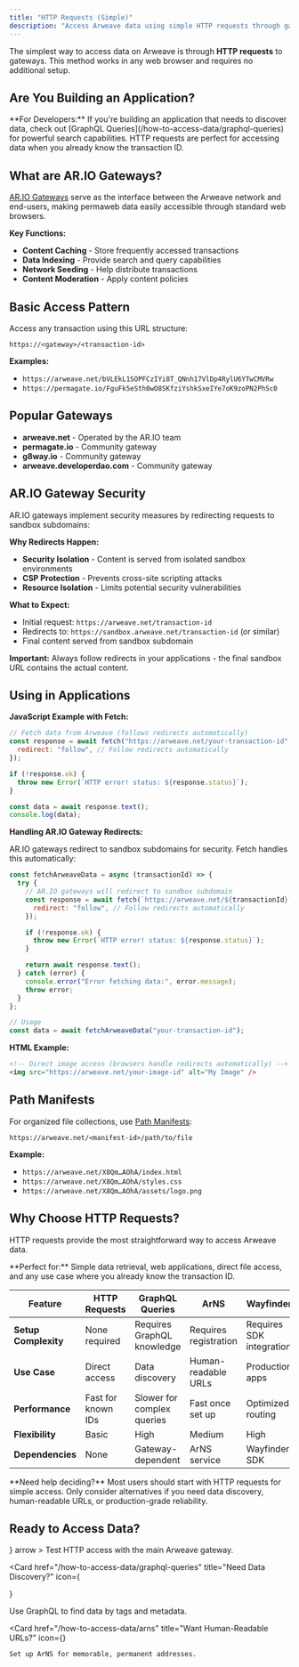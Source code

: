 ```yaml
---
title: "HTTP Requests (Simple)"
description: "Access Arweave data using simple HTTP requests through gateways - no setup required"
---
```


The simplest way to access data on Arweave is through **HTTP requests** to gateways. This method works in any web browser and requires no additional setup.

## Are You Building an Application?

<Callout type="info">
  **For Developers:** If you're building an application that needs to discover
  data, check out [GraphQL Queries](/how-to-access-data/graphql-queries) for
  powerful search capabilities. HTTP requests are perfect for accessing data
  when you already know the transaction ID.
</Callout>

## What are AR.IO Gateways?

[AR.IO Gateways](https://cookbook.bobinstein.com/fundamentals/accessing-arweave-data/gateways.html) serve as the interface between the Arweave network and end-users, making permaweb data easily accessible through standard web browsers.

**Key Functions:**

- **Content Caching** - Store frequently accessed transactions
- **Data Indexing** - Provide search and query capabilities
- **Network Seeding** - Help distribute transactions
- **Content Moderation** - Apply content policies

## Basic Access Pattern

Access any transaction using this URL structure:

```
https://<gateway>/<transaction-id>
```

**Examples:**

- `https://arweave.net/bVLEkL1SOPFCzIYi8T_QNnh17VlDp4RylU6YTwCMVRw`
- `https://permagate.io/FguFk5eSth0wO8SKfziYshkSxeIYe7oK9zoPN2PhSc0`

## Popular Gateways

- **arweave.net** - Operated by the AR.IO team
- **permagate.io** - Community gateway
- **g8way.io** - Community gateway
- **arweave.developerdao.com** - Community gateway

## AR.IO Gateway Security

AR.IO gateways implement security measures by redirecting requests to sandbox subdomains:

**Why Redirects Happen:**

- **Security Isolation** - Content is served from isolated sandbox environments
- **CSP Protection** - Prevents cross-site scripting attacks
- **Resource Isolation** - Limits potential security vulnerabilities

**What to Expect:**

- Initial request: `https://arweave.net/transaction-id`
- Redirects to: `https://sandbox.arweave.net/transaction-id` (or similar)
- Final content served from sandbox subdomain

**Important:** Always follow redirects in your applications - the final sandbox URL contains the actual content.

## Using in Applications

**JavaScript Example with Fetch:**

```js
// Fetch data from Arweave (follows redirects automatically)
const response = await fetch("https://arweave.net/your-transaction-id", {
  redirect: "follow", // Follow redirects automatically
});

if (!response.ok) {
  throw new Error(`HTTP error! status: ${response.status}`);
}

const data = await response.text();
console.log(data);
```

**Handling AR.IO Gateway Redirects:**

AR.IO gateways redirect to sandbox subdomains for security. Fetch handles this automatically:

```js
const fetchArweaveData = async (transactionId) => {
  try {
    // AR.IO gateways will redirect to sandbox subdomain
    const response = await fetch(`https://arweave.net/${transactionId}`, {
      redirect: "follow", // Follow redirects automatically
    });

    if (!response.ok) {
      throw new Error(`HTTP error! status: ${response.status}`);
    }

    return await response.text();
  } catch (error) {
    console.error("Error fetching data:", error.message);
    throw error;
  }
};

// Usage
const data = await fetchArweaveData("your-transaction-id");
```

**HTML Example:**

```html
<!-- Direct image access (browsers handle redirects automatically) -->
<img src="https://arweave.net/your-image-id" alt="My Image" />
```

## Path Manifests

For organized file collections, use [Path Manifests](https://cookbook.bobinstein.com/fundamentals/accessing-arweave-data/manifests.html):

```
https://arweave.net/<manifest-id>/path/to/file
```

**Example:**

- `https://arweave.net/X8Qm…AOhA/index.html`
- `https://arweave.net/X8Qm…AOhA/styles.css`
- `https://arweave.net/X8Qm…AOhA/assets/logo.png`

## Why Choose HTTP Requests?

HTTP requests provide the most straightforward way to access Arweave data.

<Callout type="note">
  **Perfect for:** Simple data retrieval, web applications, direct file access,
  and any use case where you already know the transaction ID.
</Callout>

| Feature              | HTTP Requests      | GraphQL Queries            | ArNS                  | Wayfinder                |
| -------------------- | ------------------ | -------------------------- | --------------------- | ------------------------ |
| **Setup Complexity** | None required      | Requires GraphQL knowledge | Requires registration | Requires SDK integration |
| **Use Case**         | Direct access      | Data discovery             | Human-readable URLs   | Production apps          |
| **Performance**      | Fast for known IDs | Slower for complex queries | Fast once set up      | Optimized routing        |
| **Flexibility**      | Basic              | High                       | Medium                | High                     |
| **Dependencies**     | None               | Gateway-dependent          | ArNS service          | Wayfinder SDK            |

<Callout type="info">
  **Need help deciding?** Most users should start with HTTP requests for simple
  access. Only consider alternatives if you need data discovery, human-readable
  URLs, or production-grade reliability.
</Callout>

## Ready to Access Data?

<Cards>
  <Card 
    href="https://arweave.net" 
    title="Try arweave.net"
    icon={<Globe />}
    arrow
  >
    Test HTTP access with the main Arweave gateway.
  </Card>

<Card
  href="/how-to-access-data/graphql-queries"
  title="Need Data Discovery?"
  icon={<Search />}
>
  Use GraphQL to find data by tags and metadata.
</Card>

  <Card 
    href="/how-to-access-data/arns" 
    title="Want Human-Readable URLs?"
    icon={<Link />}
  >
    Set up ArNS for memorable, permanent addresses.
  </Card>
</Cards>
